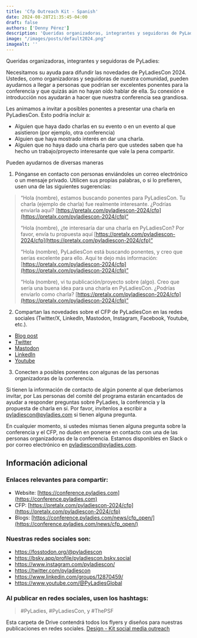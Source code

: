 ```yaml
---
title: 'Cfp Outreach Kit - Spanish'
date: 2024-08-28T21:35:45-04:00
draft: false
authors: ['Denny Pérez']
description: 'Queridas organizadoras, integrantes y seguidoras de PyLadies. Necesitamos su ayuda para difundir las novedades de PyLadiesCon 2024. Ustedes, como organizadoras y seguidoras de nuestra comunidad, pueden ayudarnos a llegar a personas que podrían ser excelentes ponentes para la conferencia y que quizás aún no hayan oído hablar de ella. Su conexión e introducción nos ayudarán a hacer que nuestra conferencia sea grandiosa.'
image: "/images/posts/default2024.png"
imagealt: ''
---
```


Queridas organizadoras, integrantes y seguidoras de PyLadies:

Necesitamos su ayuda para difundir las novedades de PyLadiesCon 2024. Ustedes,
como organizadoras y seguidoras de nuestra comunidad, pueden ayudarnos a llegar
a personas que podrían ser excelentes ponentes para la conferencia y que quizás
aún no hayan oído hablar de ella. Su conexión e introducción nos ayudarán a
hacer que nuestra conferencia sea grandiosa.

Les animamos a invitar a posibles ponentes a presentar una charla en
PyLadiesCon. Esto podría incluir a:

- Alguien que haya dado charlas en su evento o en un evento al que asistieron
  (por ejemplo, otra conferencia)
- Alguien que haya mostrado interés en dar una charla.
- Alguien que no haya dado una charla pero que ustedes saben que ha hecho un
  trabajo/proyecto interesante que vale la pena compartir.

Pueden ayudarnos de diversas maneras

1. Pónganse en contacto con personas enviándoles un correo electrónico o un
   mensaje privado. Utilicen sus propias palabras, o si lo prefieren, usen una
   de las siguientes sugerencias:

> “Hola (nombre), estamos buscando ponentes para PyLadiesCon. Tu charla
> (ejemplo de charla) fue realmente interesante. ¿Podrías enviarla aquí?
> [https://pretalx.com/pyladiescon-2024/cfp](https://pretalx.com/pyladiescon-2024/cfp)“
>
> “Hola (nombre), ¿te interesaría dar una charla en PyLadiesCon? Por favor,
> envía tu propuesta aquí
> [https://pretalx.com/pyladiescon-2024/cfp](https://pretalx.com/pyladiescon-2024/cfp)”
>
> “Hola (nombre), PyLadiesCon está buscando ponentes, y creo que serías
> excelente para ello. Aquí te dejo más información:
> [https://pretalx.com/pyladiescon-2024/cfp](https://pretalx.com/pyladiescon-2024/cfp)”
>
> “Hola (nombre), vi tu publicación/proyecto sobre (algo). Creo que sería una
> buena idea para una charla en PyLadiesCon. ¿Podrías enviarlo como charla?
> [https://pretalx.com/pyladiescon-2024/cfp](https://pretalx.com/pyladiescon-2024/cfp)”

2. Compartan las novedades sobre el CFP de PyLadiesCon en las redes sociales
   (Twitter/X, LinkedIn, Mastodon, Instagram, Facebook, Youtube, etc.).

- [Blog post](https://conference.pyladies.com/news/cfp_open/)
- [Twitter](https://x.com/pyladiescon/status/1824179923713659336)
- [Mastodon](https://fosstodon.org/@pyladiescon/112967895199872463)
- [LinkedIn](https://www.linkedin.com/posts/pyladiescon_pyladiescon-python-pyladies-activity-7229947209079795712-egx8?utm_source=share&utm_medium=member_desktop)
- [Youtube](https://www.youtube.com/@PyLadiesGlobal)

3. Conecten a posibles ponentes con algunas de las personas organizadoras de la
   conferencia.

Si tienen la información de contacto de algún ponente al que deberíamos
invitar, por Las personas del comité del programa estarán encantados de
ayudar a responder preguntas sobre PyLadies, la conferencia y la propuesta
de charla en sí. Por favor, invítenlos a escribir a
pyladiescon@pyladies.com si tienen alguna pregunta.

En cualquier momento, si ustedes mismas tienen alguna pregunta sobre la
conferencia y el CFP, no duden en ponerse en contacto con una de las personas
organizadoras de la conferencia. Estamos disponibles en Slack o por correo
electrónico en pyladiescon@pyladies.com.

## Información adicional

### Enlaces relevantes para compartir:

* Website: [https://conference.pyladies.com](https://conference.pyladies.com)
* CFP: [https://pretalx.com/pyladiescon-2024/cfp](https://pretalx.com/pyladiescon-2024/cfp)
* Blogs: [https://conference.pyladies.com/news/cfp_open/](https://conference.pyladies.com/news/cfp_open/)

### Nuestras redes sociales son:

- https://fosstodon.org/@pyladiescon
- https://bsky.app/profile/pyladiescon.bsky.social
- https://www.instagram.com/pyladiescon/
- https://twitter.com/pyladiescon
- https://www.linkedin.com/groups/12870459/
- https://www.youtube.com/@PyLadiesGlobal

### Al publicar en redes sociales, usen los hashtags:

> \#PyLadies, \#PyLadiesCon, y \#ThePSF

Esta carpeta de Drive contendrá todos los flyers y diseños para nuestras
publicaciones en redes sociales. [Design - Kit social media
outreach](https://drive.google.com/drive/folders/1z6mkV1lp4pdxej3c3btlpwBaVLIwALPU?usp=sharing)
